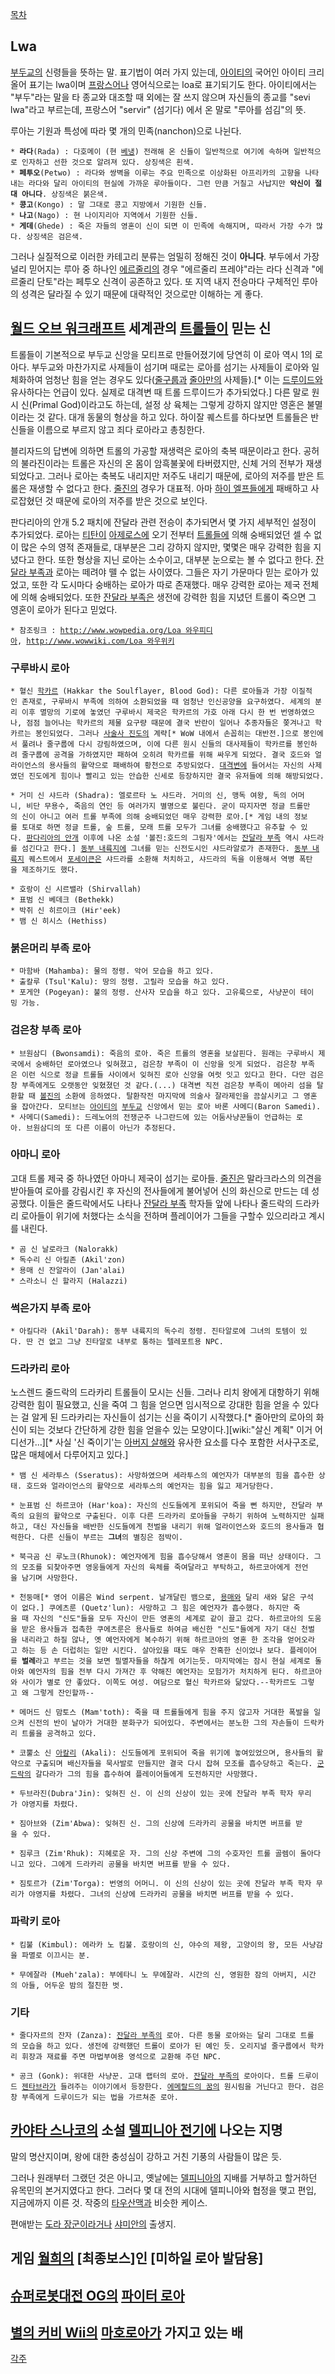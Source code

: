 [[목차]]
== Lwa ==
[[부두교]]의 신령들을 뜻하는 말. 표기법이 여러 가지 있는데, [[아이티]]의 국어인 아이티 크리올어 표기는 lwa이며 [[프랑스어]]나 영어식으로는 loa로 표기되기도 한다. 아이티에서는 "부두"라는 말을 타 종교와 대조할 때 외에는 잘 쓰지 않으며 자신들의 종교를 "sevi lwa"라고 부르는데, 프랑스어 "servir" (섬기다) 에서 온 말로 "루아를 섬김"의 뜻.

루아는 기원과 특성에 따라 몇 개의 민족(nanchon)으로 나뉜다.

 * '''라다'''(Rada) : 다호메이 (현 [[베냉]]) 전래해 온 신들이 일반적으로 여기에 속하며 일반적으로 인자하고 선한 것으로 알려져 있다. 상징색은 흰색.
 * '''페투오'''(Petwo) : 라다와 쌍벽을 이루는 주요 민족으로 이상화된 아프리카의 고향을 나타내는 라다와 달리 아이티의 현실에 가까운 루아들이다. 그런 만큼 거칠고 사납지만 '''악신이 절대 아니다'''. 상징색은 붉은색.
 * '''콩고'''(Kongo) : 말 그대로 콩고 지방에서 기원한 신들.
 * '''나고'''(Nago) : 현 나이지리아 지역에서 기원한 신들.
 * '''게데'''(Ghede) : 죽은 자들의 영혼이 신이 되면 이 민족에 속해지며, 따라서 가장 수가 많다. 상징색은 검은색.

그러나 실질적으로 이러한 카테고리 분류는 엄밀히 정해진 것이 '''아니다'''. 부두에서 가장 널리 믿어지는 루아 중 하나인 [[에르줄리]]의 경우 "에르줄리 프레야"라는 라다 신격과 "에르줄리 단토"라는 페투오 신격이 공존하고 있다. 또 지역 내지 전승마다 구체적인 루아의 성격은 달라질 수 있기 때문에 대략적인 것으로만 이해하는 게 좋다.

== [[월드 오브 워크래프트]] 세계관의 [[트롤(워크래프트)|트롤]]들이 믿는 신 ==
트롤들이 기본적으로 부두교 신앙을 모티프로 만들어졌기에 당연히 이 로아 역시 1의 로아다. 부두교와 마찬가지로 사제들이 섬기며 때로는 로아를 섬기는 사제들이 로아와 일체화하여 엄청난 힘을 얻는 경우도 있다([[줄구룹]]과 [[줄아만]]의 사제들).[* 이는 [[드루이드(월드 오브 워크래프트)|드루이드]]와 유사하다는 언급이 있다. 실제로 대격변 때 트롤 드루이드가 추가되었다.] 다른 말로 원시 신(Primal God)이라고도 하는데, 설정 상 육체는 그렇게 강하지 않지만 영혼은 불멸이라는 것 같다. 대개 동물의 형상을 하고 있다. 하이잘 퀘스트를 하다보면 트롤들은 반신들을 이름으로 부르지 않고 죄다 로아라고 총칭한다.

블리자드의 답변에 의하면 트롤의 가공할 재생력은 로아의 축복 때문이라고 한다. 공허의 불라진이라는 트롤은 자신의 온 몸이 암흑불꽃에 타버렸지만, 신체 거의 전부가 재생되었다고. 그러나 로아는 축복도 내리지만 저주도 내리기 때문에, 로아의 저주를 받은 트롤은 재생할 수 없다고 한다. [[줄진]]의 경우가 대표적. 아마 [[하이 엘프(워크래프트)|하이 엘프]]들에게 패배하고 사로잡혔던 것 때문에 로아의 저주를 받은 것으로 보인다.

판다리아의 안개 5.2 패치에 잔달라 관련 전승이 추가되면서 몇 가지 세부적인 설정이 추가되었다. 로아는 [[티탄(워크래프트)|티탄]]이 [[아제로스]]에 오기 전부터 [[트롤(워크래프트)|트롤]]들에 의해 숭배되었던 셀 수 없이 많은 수의 영적 존재들로, 대부분은 그리 강하지 않지만, 몇몇은 매우 강력한 힘을 지녔다고 한다. 또한 형상을 지닌 로아는 소수이고, 대부분 눈으로는 볼 수 없다고 한다. [[잔달라 부족]]과 로아는 떼려야 뗄 수 없는 사이였다. 그들은 자기 가문마다 믿는 로아가 있었고, 또한 각 도시마다 숭배하는 로아가 따로 존재했다. 매우 강력한 로아는 제국 전체에 의해 숭배되었다. 또한 [[잔달라 부족]]은 생전에 강력한 힘을 지녔던 트롤이 죽으면 그 영혼이 로아가 된다고 믿었다.

 * 참조링크 : [[http://www.wowpedia.org/Loa 와우피디아]], [[http://www.wowwiki.com/Loa 와우위키]]

=== 구루바시 로아 ===
 * 혈신 [[학카르]] (Hakkar the Soulflayer, Blood God): 다른 로아들과 가장 이질적인 존재로, 구루바시 부족에 의하여 소환되었을 때 엄청난 인신공양을 요구하였다. 세계의 분리 이후 멸망의 기로에 놓였던 구루바시 제국은 학카르의 가호 아래 다시 한 번 번영하였으나, 점점 늘어나는 학카르의 제물 요구량 때문에 결국 반란이 일어나 추종자들은 쫒겨나고 학카르는 봉인되었다. 그러나 [[사술사 진도]]의 계략[* WoW 내에서 손꼽히는 대반전.]으로 봉인에서 풀려나 줄구룹에 다시 강림하였으며, 이에 다른 원시 신들의 대사제들이 학카르를 봉인하려 줄구룹에 공격을 가하였지만 패하여 오히려 학카르를 위해 싸우게 되었다. 결국 호드와 얼라이언스의 용사들의 활약으로 패배하여 황천으로 추방되었다. [[대격변]]에 들어서는 자신의 사제였던 진도에게 힘이나 빨리고 있는 안습한 신세로 등장하지만 결국 유저들에 의해 해방되었다.

 * 거미 신 샤드라 (Shadra): 엘로르타 노 샤드라. 거미의 신, 맹독 여왕, 독의 어머니, 비단 무용수, 죽음의 연인 등 여러가지 별명으로 불린다. 굳이 따지자면 정글 트롤만의 신이 아니고 여러 트롤 부족에 의해 숭배되었던 매우 강력한 로아.[* 게임 내의 정보를 토대로 하면 정글 트롤, 숲 트롤, 모래 트롤 모두가 그녀를 숭배했다고 유추할 수 있다. [[판다리아의 안개]] 이후에 나온 소설 '볼진:호드의 그림자'에서는 [[잔달라 부족]] 역시 샤드라를 섬긴다고 한다.] [[동부 내륙지]]에 그녀를 믿는 신전도시인 샤드라알로가 존재한다. [[동부 내륙지]] 퀘스트에서 [[포세이큰]]은 샤드라를 소환해 처치하고, 샤드라의 독을 이용해서 역병 폭탄을 제조하기도 했다.

 * 호랑이 신 시르밸라 (Shirvallah)
 * 표범 신 베데크 (Bethekk)
 * 박쥐 신 히르이크 (Hir'eek)
 * 뱀 신 히시스 (Hethiss)

=== 붉은머리 부족 로아 ===
 * 마함바 (Mahamba): 물의 정령. 악어 모습을 하고 있다.
 * 출칼루 (Tsul'Kalu): 땅의 정령. 고릴라 모습을 하고 있다.
 * 포게얀 (Pogeyan): 불의 정령. 산사자 모습을 하고 있다. 고유룩으로, 사냥꾼이 테이밍 가능.

=== 검은창 부족 로아 ===
 * 브원삼디 (Bwonsamdi): 죽음의 로아. 죽은 트롤의 영혼을 보살핀다. 원래는 구루바시 제국에서 숭배하던 로아였으나 잊혀졌고, 검은창 부족이 이 신앙을 잇게 되었다. 검은창 부족은 이런 식으로 정글 트롤들 사이에서 잊혀진 로아 신앙을 여럿 잇고 있다고 한다. 다만 검은창 부족에게도 오랫동안 잊혔졌던 것 같다.(...) 대격변 직전 검은창 부족이 메아리 섬을 탈환할 때 [[볼진]]의 소환에 응하였다. 탈환작전 마지막에 의술사 잘라제인을 끔살시키고 그 영혼을 잡아간다. 모티브는 [[아이티]]의 [[부두교]] 신앙에서 믿는 로아 바론 사메디(Baron Samedi).
 * 사메디(Samedi): 드레노어의 전쟁군주 나그란드에 있는 어둠사냥꾼들이 언급하는 로아. 브원삼디의 또 다른 이름이 아닌가 추정된다.

=== 아마니 로아 ===
고대 트롤 제국 중 하나였던 아마니 제국이 섬기는 로아들. [[줄진]]은 말라크라스의 의견을 받아들여 로아를 강림시킨 후 자신의 전사들에게 불어넣어 신의 화신으로 만드는 데 성공했다. 이들은 줄드락에서도 나타나 [[잔달라 부족]] 학자들 앞에 나타나 줄드락의 드라카리 로아들이 위기에 처했다는 소식을 전하며 플레이어가 그들을 구할수 있으리라고 계시를 내린다.

 * 곰 신 날로라크 (Nalorakk)
 * 독수리 신 아킬존 (Akil'zon)
 * 용매 신 잔알라이 (Jan'alai)
 * 스라소니 신 할라지 (Halazzi)

=== 썩은가지 부족 로아 ===
 * 아킬다라 (Akil'Darah): 동부 내륙지의 독수리 정령. 진타알로에 그녀의 토템이 있다. 딴 건 없고 그냥 진타알로 내부로 통하는 텔레포트용 NPC.

=== 드라카리 로아 ===
노스렌드 줄드락의 드라카리 트롤들이 모시는 신들. 그러나 리치 왕에게 대항하기 위해 강력한 힘이 필요했고, 신을 죽여 그 힘을 얻으면 임시적으로 강대한 힘을 얻을 수 있다는 걸 알게 된 드라카리는 자신들이 섬기는 신을 죽이기 시작했다.[* 줄아만의 로아의 화신이 되는 것보다 간단하게 강한 힘을 얻을수 있는 모양이다.][wiki:"살신 계획" 이거 어디선가...][* 사실 '신 죽이기'는 [[아버지 살해]]와 유사한 요소를 다수 포함한 서사구조로, 많은 매체에서 다루어지고 있다.]

 * 뱀 신 세라투스 (Sseratus): 사망하였으며 세라투스의 예언자가 대부분의 힘을 흡수한 상태. 호드와 얼라이언스의 활약으로 세라투스의 예언자는 힘을 잃고 제거당한다.

 * 눈표범 신 하르코아 (Har'koa): 자신의 신도들에게 포위되어 죽을 뻔 하지만, 잔달라 부족의 요원의 활약으로 구출된다. 이후 다른 드라카리 로아들을 구하기 위하여 노력하지만 실패하고, 대신 자신들을 배반한 신도들에게 천벌을 내리기 위해 얼라이언스와 호드의 용사들과 협력한다. 다른 신들이 부르는 '''그녀'''의 별칭은 점박이.

 * 북극곰 신 루노크(Rhunok): 예언자에게 힘을 흡수당해서 영혼이 몸을 떠난 상태이다. 그의 모조를 되찾아주면 영웅들에게 자신의 육체를 죽여달라고 부탁하고, 하르코아에게 전언을 남기며 사망한다.

 * 천둥매[* 영어 이름은 Wind serpent. 날개달린 뱀으로, [[용매]]와 달리 새와 닮은 구석이 없다.] 쿠에츠룬 (Quetz'lun): 사망하고 그 힘은 예언자가 흡수했다. 하지만 죽을 때 자신의 "신도"들을 모두 자신이 만든 영혼의 세계로 같이 끌고 갔다. 하르코아의 도움을 받은 용사들과 접촉한 쿠에츠룬은 용사들로 하여금 배신한 "신도"들에게 자기 대신 천벌을 내리라고 하질 않나, 옛 예언자에게 복수하기 위해 하르코아의 영혼 한 조각을 얻어오라고 하는 등 손 더럽히는 일만 시킨다. 살아있을 때도 매우 잔혹한 신이었나 보다. 플레이어를 '''벌레'''라고 부르는 것을 보면 필멸자들을 하찮게 여기는듯. 마지막에는 잠시 현실 세계로 돌아와 예언자의 힘을 전부 다시 가져간 후 약해진 예언자는 모험가가 처치하게 된다. 하르코아와 사이가 별로 안 좋았다. 이쪽도 여성. 여담으로 혈신 학카르와 닮았다.--학카르도 그렇고 왜 그렇게 잔인할까-- 

 * 메머드 신 맘토스 (Mam'toth): 죽을 때 트롤들에게 힘을 주지 않고자 거대한 폭발을 일으켜 신전의 반이 날아가 거대한 분화구가 되어있다. 주변에서는 분노한 그의 자손들이 드락카리 트롤을 공격하고 있다.

 * 코뿔소 신 [[아칼리(월드 오브 워크래프트)|아칼리]] (Akali): 신도들에게 포위되어 죽을 위기에 놓여있었으며, 용사들의 활약으로 구출되며 배신자들을 묵사발로 만들지만 결국 다시 잡혀 모조를 흡수당하고 죽는다. [[군드락]]의 갈다라가 그의 힘을 흡수하여 플레이어들에게 도전하지만 사망했다.

 * 두브라진(Dubra'Jin): 잊혀진 신. 이 신의 신상이 있는 곳에 잔달라 부족 학자 무리가 야영지를 차렸다.

 * 짐아브와 (Zim'Abwa): 잊혀진 신. 그의 신상에 드라카리 공물을 바치면 버프를 받을 수 있다.

 * 짐루크 (Zim'Rhuk): 지혜로운 자. 그의 신상 주변에 그의 수호자인 트롤 골렘이 돌아다니고 있다. 그에게 드라카리 공물을 바치면 버프를 받을 수 있다.

 * 짐토르가 (Zim'Torga): 번영의 어머니. 이 신의 신상이 있는 곳에 잔달라 부족 학자 무리가 야영지를 차렸다. 그녀의 신상에 드라카리 공물을 바치면 버프를 받을 수 있다.

=== 파락키 로아 ===
 * 킴불 (Kimbul): 에라카 노 킴불. 호랑이의 신, 야수의 제왕, 고양이의 왕, 모든 사냥감을 파멸로 이끄시는 분.

 * 무에잘라 (Mueh'zala): 부에타니 노 무에잘라. 시간의 신, 영원한 잠의 아버지, 시간의 아들, 어두운 밤의 절친한 벗.

=== 기타 ===
 * 줄다자르의 잔자 (Zanza): [[잔달라 부족]]의 로아. 다른 동물 로아와는 달리 그대로 트롤의 모습을 하고 있다. 생전에 강력했던 트롤이 로아가 된 예인 듯. 오리지널 줄구룹에서 학카리 휘장과 재료를 주면 마법부여용 영석으로 교환해 주던 NPC.

 * 공크 (Gonk): 위대한 사냥꾼. 고대 랩터의 로아. [[잔달라 부족]]의 로아이다. 트롤 드루이드 [[젠타브라]]가 들려주는 이야기에서 등장한다. [[에메랄드의 꿈]]의 원시림을 거닌다고 한다. 검은창 부족에게 드루이드가 되는 법을 가르쳐준 로아.

== [[카야타 스나코]]의 소설 [[델피니아 전기]]에 나오는 지명 ==
말의 명산지이며, 왕에 대한 충성심이 강하고 거친 기풍의 사람들이 많은 듯. 

그러나 원래부터 그랬던 것은 아니고, 옛날에는 [[델피니아]]의 지배를 거부하고 할거하던 유목민의 본거지였다고 한다. 그러다 몇 대 전의 시대에 델피니아와 협정을 맺고 편입, 지금에까지 이른 것. 작중의 [[타우산맥]]과 비슷한 케이스.

편애받는 [[도라 장군]]이라거나 [[샤미안]]의 출생지.

== 게임 [[월희]]의 [최종보스]인 [미하일 로아 발담용] ==

== [[슈퍼로봇대전 OG]]의 [[파이터 로아]] ==

== [[별의 커비 Wii]]의 [[마호로아]]가 가지고 있는 배 ==

[[각주]]
